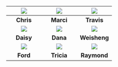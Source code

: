 | ![](images/headshots/headshot_cgates.jpg) | ![](images/headshots/headshot_mbradenb.jpg) | ![](images/headshots/headshot_trsaari.jpg) |
|:-:|:-:|:-:|
| **Chris** | **Marci** | **Travis** |
| ![](images/headshots/headshot_daisyfu.jpg) | ![](images/headshots/headshot_damki.jpg) | ![](images/headshots/headshot_weishwu.jpg) |
| **Daisy** | **Dana** | **Weisheng** |
| ![](images/headshots/headshot_dfhannum.jpg) | ![](images/headshots/headshot_phillipa.jpg) | ![](images/headshots/headshot_rcavalca.jpg) |
| **Ford** | **Tricia** | **Raymond** |

